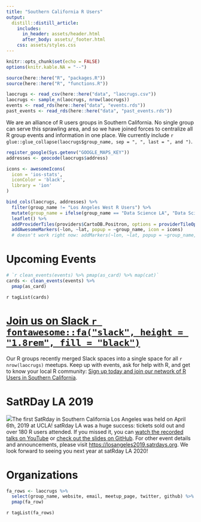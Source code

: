 ```yaml
---
title: "Southern California R Users"
output:
  distill::distill_article:
    includes:
      in_header: assets/header.html
      after_body: assets/_footer.html
    css: assets/styles.css
---
```


```r
knitr::opts_chunk$set(echo = FALSE)
options(knitr.kable.NA = "--")
```

```r
source(here::here("R", "packages.R"))
source(here::here("R", "functions.R"))

laocrugs <- read_csv(here::here("data", "laocrugs.csv"))
laocrugs <- sample_n(laocrugs, nrow(laocrugs))
events <- read_rds(here::here("data", "events.rds"))
past_events <- read_rds(here::here("data", "past_events.rds"))
```

We are an alliance of R users groups in Southern California. No single group can serve this sprawling area, and so we have joined forces to centralize all R group events and information in one place. We currently include `r glue::glue_collapse(laocrugs$group_name, sep = ", ", last = ", and ")`.


```r
register_google(Sys.getenv("GOOGLE_MAPS_KEY"))
addresses <- geocode(laocrugs$address)

icons <- awesomeIcons(
  icon = 'ios-stats',
  iconColor = 'black',
  library = 'ion'
)

bind_cols(laocrugs, addresses) %>% 
  filter(group_name != "Los Angeles West R Users") %>% 
  mutate(group_name = ifelse(group_name == "Data Science LA", "Data Science LA/LA West R Users Group", group_name)) %>% 
  leaflet() %>%
  addProviderTiles(providers$CartoDB.Positron, options = providerTileOptions(minZoom = 7, maxZoom = 7)) %>% 
  addAwesomeMarkers(~lon, ~lat, popup = ~group_name, icon = icons)
  # doesn't work right now: addMarkers(~lon, ~lat, popup = ~group_name, icon = icons("https://www.r-project.org/logo/Rlogo.png", iconWidth = 25, iconHeight = 19))
```


<div class="headers">
<h1>Upcoming Events</h1>
</div>

```r
# `r clean_events(events) %>% pmap(as_card) %>% map(cat)`
cards <- clean_events(events) %>% 
  pmap(as_card)
```

`r tagList(cards)`

<a href='https://socalrug.slack.com'>
<div class="headers">
<h1>Join us on Slack `r fontawesome::fa("slack", height = "1.8rem", fill = "black")`</h1>
</div>
</a>
Our R groups recently merged Slack spaces into a single space for all `r nrow(laocrugs)` meetups. Keep up with events, ask for help with R, and get to know your local R community: [Sign up today and join our network of R Users in Southern California](https://socalrug.herokuapp.com/).

<div class="headers">
<h1>SatRDay LA 2019</h1>
</div>

<img src="images/satrdays.png" class="floatrt mediumimg">The first SatRday in Southern California Los Angeles was held on April 6th, 2019 at UCLA! satRday LA was a huge success: tickets sold out and over 180 R users attended. If you missed it, you can <a href = 'https://www.youtube.com/playlist?list=PLQRHxIa9tfRvXYyaVS77zshvD0i17Y60s'>watch the recorded talks on YouTube</a> or <a href = 'https://github.com/satRdays/losangeles/tree/master/2019'>check out the slides on GitHub</a>. For other event details and announcements, please visit <a href = 'https://losangeles2019.satrdays.org'>https://losangeles2019.satrdays.org</a>. 
We look forward to seeing you next year at satRday LA 2020!

<!-- For future use: A submission request -->
<!-- satRday Los Angeles 2019 is now accepting submissions for session talks, lightning talks, and posters! The deadline is Feb 10, 2018. Submit today at <a href = 'https://sessionize.com/satrday-la-2019'>sessionize</a>. -->
<!-- For future use: an event card for satRday -->
<!-- `r as_card("A conference for users of the R Language", "satRday Los Angeles 2019", "April 6, 2019 @ UCLA James West Alumni Center", "https://losangeles2019.satrdays.org/")` -->

<div class="headers">
<h1>Organizations</h1>
</div>

```r
fa_rows <- laocrugs %>%
  select(group_name, website, email, meetup_page, twitter, github) %>% 
  pmap(fa_row)
```

<div class="card">
<div class="container container-buffer">
<table class="tab" cellspacing="0" cellpadding="0">
`r tagList(fa_rows)`
</table> 
</div>
</div>
<br>


